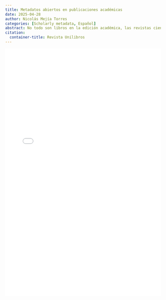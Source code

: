 ```yaml
---
title: Metadatos abiertos en publicaciones académicas
date: 2025-04-28
author: Nicolás Mejía Torres
categories: [Scholarly metadata, Español]
abstract: No todo son libros en la edición académica, las revistas científicas también reclaman su espacio. Por esto, Unilibros conversa con Luis Montilla, gerente técnico de comunidades de Crossref, sobre la importancia de los metadatos a la hora de aumentar la visibilidad e impacto de estas publicaciones.
citation: 
  container-title: Revista Unilibros
---
```


![](/gallery/Unilibros_38-39_compressed.pdf){width=100% height=800}